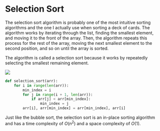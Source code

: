 
# Selection Sort

The selection sort algorithm is probably one of the most intuitive sorting algorithms and the one I actually use when
sorting a deck of cards. The algorithm works by iterating through the list, finding the smallest element, and moving it
to the front of the array. Then, the algorithm repeats this process for the rest of the array, moving the next smallest
element to the second position, and so on until the array is sorted.

The algorithm is called a selection sort because it works by repeatedly selecting the smallest remaining element.

<Image src="/compSci/selectionSort.gif"
       caption="Visualization of the selection sort algorithm."
/>

```python
def selection_sort(arr):
    for i in range(len(arr)):
        min_index = i
        for j in range(i + 1, len(arr)):
            if arr[j] < arr[min_index]:
                min_index = j
        arr[i], arr[min_index] = arr[min_index], arr[i]
```

Just like the bubble sort, the selection sort is an in-place sorting algorithm and has a time complexity of $O(n^2)$ and
a space complexity of $O(1)$.